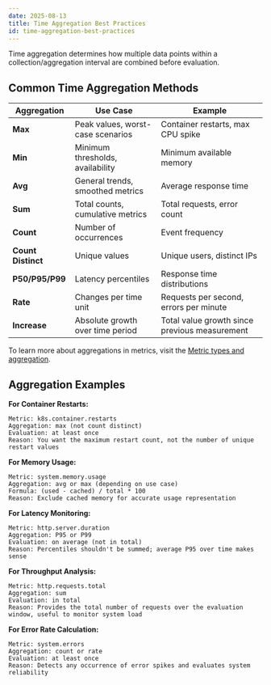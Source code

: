 ```yaml
---
date: 2025-08-13
title: Time Aggregation Best Practices
id: time-aggregation-best-practices
---
```


Time aggregation determines how multiple data points within a collection/aggregation interval are combined before evaluation.

## Common Time Aggregation Methods

| Aggregation | Use Case | Example |
|------------|----------|---------|
| **Max** | Peak values, worst-case scenarios | Container restarts, max CPU spike |
| **Min** | Minimum thresholds, availability | Minimum available memory |
| **Avg** | General trends, smoothed metrics | Average response time |
| **Sum** | Total counts, cumulative metrics | Total requests, error count |
| **Count** | Number of occurrences | Event frequency |
| **Count Distinct** | Unique values | Unique users, distinct IPs |
| **P50/P95/P99** | Latency percentiles | Response time distributions |
| **Rate** | Changes per time unit | Requests per second, errors per minute |
| **Increase** | Absolute growth over time period | Total value growth since previous measurement |

To learn more about aggregations in metrics, visit the [Metric types and aggregation](/docs/metrics-management/types-and-aggregation/#aggregation).

## Aggregation Examples

**For Container Restarts:**
```
Metric: k8s.container.restarts
Aggregation: max (not count distinct)
Evaluation: at least once
Reason: You want the maximum restart count, not the number of unique restart values
```

**For Memory Usage:**
```
Metric: system.memory.usage
Aggregation: avg or max (depending on use case)
Formula: (used - cached) / total * 100
Reason: Exclude cached memory for accurate usage representation
```

**For Latency Monitoring:**
```
Metric: http.server.duration
Aggregation: P95 or P99
Evaluation: on average (not in total)
Reason: Percentiles shouldn't be summed; average P95 over time makes sense
```

**For Throughput Analysis:**
```
Metric: http.requests.total
Aggregation: sum
Evaluation: in total
Reason: Provides the total number of requests over the evaluation window, useful to monitor system load
```

**For Error Rate Calculation:**
```
Metric: system.errors
Aggregation: count or rate
Evaluation: at least once
Reason: Detects any occurrence of error spikes and evaluates system reliability
```
